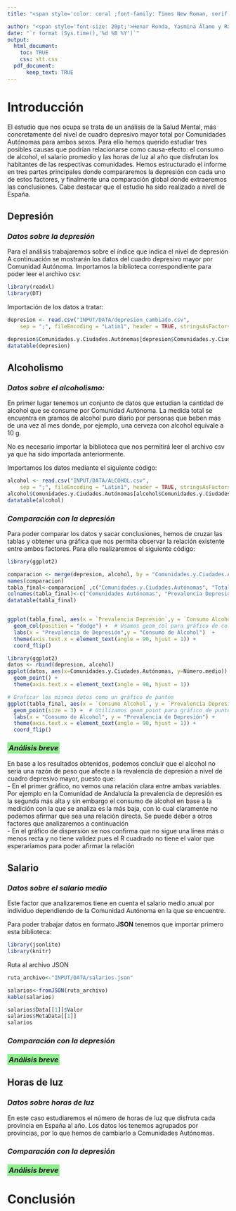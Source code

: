 ```yaml
---
title: "<span style='color: coral ;font-family: Times New Roman, serif; font-size: 28pt; font-weight: bold; text-align: center;display: block;'>Cuadro depresivo vs: alcoholismo,<br> salario medio y horas de luz</span><br>"

author: "<span style='font-size: 20pt;'>Henar Ronda, Yasmina Álamo y Raúl Ortega</span>"
date: "`r format (Sys.time(),'%d %B %Y')`"
output: 
  html_document:
    toc: TRUE
    css: stt.css
  pdf_document:
      keep_text: TRUE
---
```

# __Introducción__

  El estudio que nos ocupa se trata de un análisis de la Salud Mental, más concretamente del nivel de cuadro depresivo mayor total por Comunidades Autónomas para ambos sexos. Para ello hemos querido estudiar tres posibles causas que podrían relacionarse como causa-efecto: el consumo de alcohol, el salario promedio y las horas de luz al año que disfrutan los habitantes de las respectivas comunidades. 
  Hemos estructurado el informe en tres partes principales donde compararemos la depresión con cada uno de estos factores, y finalmente una comparación global donde extraeremos las conclusiones.
  Cabe destacar que el estudio ha sido realizado a nivel de España.


## __Depresión__


### _Datos sobre la depresión_
  Para el análisis trabajaremos sobre el índice que indica el nivel de depresión
A continuación se mostrarán los datos del cuadro depresivo mayor por Comunidad Autónoma. 
Importamos la biblioteca correspondiente para poder leer el archivo csv: 

```r
library(readxl)
library(DT)
```
Importación de los datos a tratar: 

```r
depresion <- read.csv("INPUT/DATA/depresion_cambiado.csv", 
    sep = ";", fileEncoding = "Latin1", header = TRUE, stringsAsFactors = FALSE)

depresion$Comunidades.y.Ciudades.Autónomas[depresion$Comunidades.y.Ciudades.Autónomas == ""] <- "Media Nacional"
datatable(depresion)
```


## __Alcoholismo__

### _Datos sobre el alcoholismo:_
En primer lugar tenemos un conjunto de datos que estudian la cantidad de alcohol que se consume por Comunidad Autónoma. La medida total se encuentra en gramos de alcohol puro diario por personas que beben más de una vez al mes donde, por ejemplo, una cerveza con alcohol equivale a 10 g.

No es necesario importar la biblioteca que nos permitirá leer el archivo csv ya que ha sido importada anteriormente.

Importamos los datos mediante el siguiente código:

```r
alcohol <- read.csv("INPUT/DATA/ALCOHOL.csv", 
    sep = ";", fileEncoding = "Latin1", header = TRUE, stringsAsFactors = FALSE)
alcohol$Comunidades.y.Ciudades.Autónomas[alcohol$Comunidades.y.Ciudades.Autónomas == ""] <- "Media Nacional"
datatable(alcohol)
```

### _Comparación con la depresión_
  Para poder comparar los datos y sacar conclusiones, hemos de cruzar las tablas y obtener una gráfica que nos permita observar la relación existente entre ambos factores. Para ello realizaremos el siguiente código:
  
```r
library(ggplot2)

comparacion <- merge(depresion, alcohol, by = "Comunidades.y.Ciudades.Autónomas")
names(comparacion)
tabla_final<-comparacion[ ,c("Comunidades.y.Ciudades.Autónomas", "Total.x", "Total.y")]
colnames(tabla_final)<-c("Comunidades Autónomas", "Prevalencia Depresión", "Consumo Alcohol")
datatable(tabla_final)


ggplot(tabla_final, aes(x = `Prevalencia Depresión`,y = `Consumo Alcohol`, fill = `Comunidades Autónomas`)) +
  geom_col(position = "dodge") +  # Usamos geom_col para gráfico de columnas
  labs(x = "Prevalencia de Depresión",y = "Consumo de Alcohol")  +
  theme(axis.text.x = element_text(angle = 90, hjust = 1)) +
  coord_flip()

```

```r
library(ggplot2)
datos <- rbind(depresion, alcohol)
ggplot(datos, aes(x=Comunidades.y.Ciudades.Autónomas, y=Número.medio)) + 
  geom_point() +
  theme(axis.text.x = element_text(angle = 90, hjust = 1))
```
```r
# Graficar los mismos datos como un gráfico de puntos
ggplot(tabla_final, aes(x = `Consumo Alcohol`, y = `Prevalencia Depresión`, color = `Comunidades Autónomas`)) +
  geom_point(size = 3) +  # Utilizamos geom_point para gráfico de puntos
  labs(x = "Consumo de Alcohol", y = "Prevalencia de Depresión") +
  theme(axis.text.x = element_text(angle = 90, hjust = 1)) +
  coord_flip()


```
  

### <span style='background-color: lightgreen; padding: 3px;'>_Análisis breve_</span>  
  En base a los resultados obtenidos, podemos concluir que el alcohol no sería una razón de peso que afecte a la revalencia de depresión a nivel de cuadro depresivo mayor, puesto que: <br>
- En el primer gráfico, no vemos una relación clara entre ambas variables. Por ejemplo en la Comunidad de Andalucía la prevalencia de depresión es la segunda más alta y sin embargo el consumo de alcohol en base a la medición con la que se analiza es la más baja, con lo cual claramente no podemos afirmar que sea una relación directa. Se puede deber a otros factores que analizaremos a continuación <br>
- En el gráfico de dispersión se nos confirma que no sigue una línea más o menos recta y no tiene validez pues el R cuadrado no tiene el valor que esperaríamos para poder afirmar la relación

## __Salario__

### _Datos sobre el salario medio_
  Este factor que analizaremos tiene en cuenta el salario medio anual por individuo dependiendo de la Comunidad Autónoma en la que se encuentre. 

  Para poder trabajar datos en formato __JSON__ tenemos que importar primero esta biblioteca:
```r
library(jsonlite)
library(knitr)
```
  Ruta al archivo JSON
  
```r
ruta_archivo<-"INPUT/DATA/salarios.json"
```
```r
salarios<-fromJSON(ruta_archivo)
kable(salarios)

```


```r
salarios$Data[[1]]$Valor
salarios$MetaData[[1]]
salarios

```

### _Comparación con la depresión_

### <span style='background-color: lightgreen; padding: 3px;'>_Análisis breve_</span> 

## __Horas de luz__

### _Datos sobre horas de luz_
En este caso estudiaremos el número de horas de luz que disfruta cada provincia en España al año. Los datos los tenemos agrupados por provincias, por lo que hemos de cambiarlo a Comunidades Autónomas.

### _Comparación con la depresión_


### <span style='background-color: lightgreen; padding: 3px;'>_Análisis breve_</span> 

# __Conclusión__
